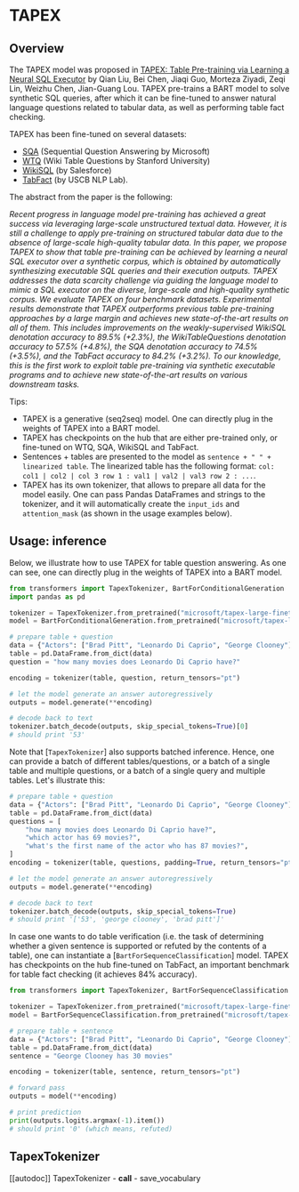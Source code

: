 <!--Copyright 2022 The HuggingFace Team. All rights reserved.

Licensed under the Apache License, Version 2.0 (the "License"); you may not use this file except in compliance with
the License. You may obtain a copy of the License at

http://www.apache.org/licenses/LICENSE-2.0

Unless required by applicable law or agreed to in writing, software distributed under the License is distributed on
an "AS IS" BASIS, WITHOUT WARRANTIES OR CONDITIONS OF ANY KIND, either express or implied. See the License for the
specific language governing permissions and limitations under the License.
-->

# TAPEX

## Overview

The TAPEX model was proposed in [TAPEX: Table Pre-training via Learning a Neural SQL Executor](https://arxiv.org/abs/2107.07653) by Qian Liu,
Bei Chen, Jiaqi Guo, Morteza Ziyadi, Zeqi Lin, Weizhu Chen, Jian-Guang Lou. TAPEX pre-trains a BART model to solve synthetic SQL queries, after
which it can be fine-tuned to answer natural language questions related to tabular data, as well as performing table fact checking. 

TAPEX has been fine-tuned on several datasets: 
- [SQA](https://www.microsoft.com/en-us/download/details.aspx?id=54253) (Sequential Question Answering by Microsoft)
- [WTQ](https://github.com/ppasupat/WikiTableQuestions) (Wiki Table Questions by Stanford University)
- [WikiSQL](https://github.com/salesforce/WikiSQL) (by Salesforce)
- [TabFact](https://tabfact.github.io/) (by USCB NLP Lab).

The abstract from the paper is the following:

*Recent progress in language model pre-training has achieved a great success via leveraging large-scale unstructured textual data. However, it is
still a challenge to apply pre-training on structured tabular data due to the absence of large-scale high-quality tabular data. In this paper, we
propose TAPEX to show that table pre-training can be achieved by learning a neural SQL executor over a synthetic corpus, which is obtained by automatically
synthesizing executable SQL queries and their execution outputs. TAPEX addresses the data scarcity challenge via guiding the language model to mimic a SQL
executor on the diverse, large-scale and high-quality synthetic corpus. We evaluate TAPEX on four benchmark datasets. Experimental results demonstrate that
TAPEX outperforms previous table pre-training approaches by a large margin and achieves new state-of-the-art results on all of them. This includes improvements
on the weakly-supervised WikiSQL denotation accuracy to 89.5% (+2.3%), the WikiTableQuestions denotation accuracy to 57.5% (+4.8%), the SQA denotation accuracy
to 74.5% (+3.5%), and the TabFact accuracy to 84.2% (+3.2%). To our knowledge, this is the first work to exploit table pre-training via synthetic executable programs
and to achieve new state-of-the-art results on various downstream tasks.*

Tips:

- TAPEX is a generative (seq2seq) model. One can directly plug in the weights of TAPEX into a BART model. 
- TAPEX has checkpoints on the hub that are either pre-trained only, or fine-tuned on WTQ, SQA, WikiSQL and TabFact.
- Sentences + tables are presented to the model as `sentence + " " + linearized table`. The linearized table has the following format: 
  `col: col1 | col2 | col 3 row 1 : val1 | val2 | val3 row 2 : ...`.
- TAPEX has its own tokenizer, that allows to prepare all data for the model easily. One can pass Pandas DataFrames and strings to the tokenizer,
  and it will automatically create the `input_ids` and `attention_mask` (as shown in the usage examples below). 

## Usage: inference

Below, we illustrate how to use TAPEX for table question answering. As one can see, one can directly plug in the weights of TAPEX into a BART model.

```python
from transformers import TapexTokenizer, BartForConditionalGeneration
import pandas as pd

tokenizer = TapexTokenizer.from_pretrained("microsoft/tapex-large-finetuned-wtq")
model = BartForConditionalGeneration.from_pretrained("microsoft/tapex-large-finetuned-wtq")

# prepare table + question
data = {"Actors": ["Brad Pitt", "Leonardo Di Caprio", "George Clooney"], "Number of movies": ["87", "53", "69"]}
table = pd.DataFrame.from_dict(data)
question = "how many movies does Leonardo Di Caprio have?"

encoding = tokenizer(table, question, return_tensors="pt")

# let the model generate an answer autoregressively
outputs = model.generate(**encoding)

# decode back to text
tokenizer.batch_decode(outputs, skip_special_tokens=True)[0]
# should print '53'
```

Note that [`TapexTokenizer`] also supports batched inference. Hence, one can provide a batch of different tables/questions, or a batch of a single table
and multiple questions, or a batch of a single query and multiple tables. Let's illustrate this:

```python
# prepare table + question
data = {"Actors": ["Brad Pitt", "Leonardo Di Caprio", "George Clooney"], "Number of movies": ["87", "53", "69"]}
table = pd.DataFrame.from_dict(data)
questions = [
    "how many movies does Leonardo Di Caprio have?",
    "which actor has 69 movies?",
    "what's the first name of the actor who has 87 movies?",
]
encoding = tokenizer(table, questions, padding=True, return_tensors="pt")

# let the model generate an answer autoregressively
outputs = model.generate(**encoding)

# decode back to text
tokenizer.batch_decode(outputs, skip_special_tokens=True)
# should print '['53', 'george clooney', 'brad pitt']'
```

In case one wants to do table verification (i.e. the task of determining whether a given sentence is supported or refuted by the contents
of a table), one can instantiate a [`BartForSequenceClassification`] model. TAPEX has checkpoints on the hub fine-tuned on TabFact, an important
benchmark for table fact checking (it achieves 84% accuracy).

```python
from transformers import TapexTokenizer, BartForSequenceClassification

tokenizer = TapexTokenizer.from_pretrained("microsoft/tapex-large-finetuned-tabfact")
model = BartForSequenceClassification.from_pretrained("microsoft/tapex-large-finetuned-tabfact")

# prepare table + sentence
data = {"Actors": ["Brad Pitt", "Leonardo Di Caprio", "George Clooney"], "Number of movies": ["87", "53", "69"]}
table = pd.DataFrame.from_dict(data)
sentence = "George Clooney has 30 movies"

encoding = tokenizer(table, sentence, return_tensors="pt")

# forward pass
outputs = model(**encoding)

# print prediction
print(outputs.logits.argmax(-1).item())
# should print '0' (which means, refuted)
```

## TapexTokenizer

[[autodoc]] TapexTokenizer
    - __call__
    - save_vocabulary